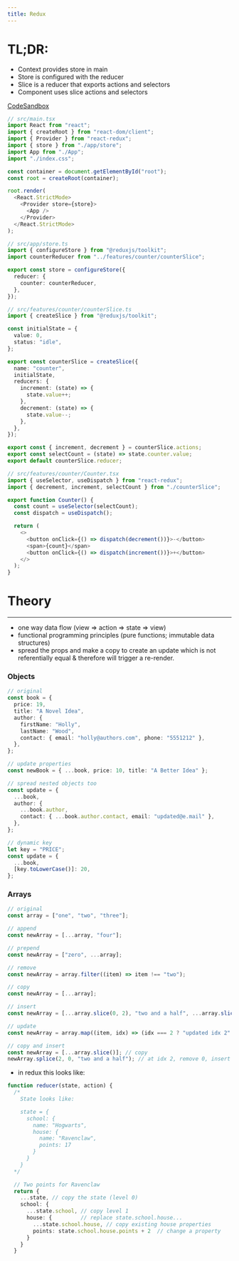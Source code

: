 ```yaml
---
title: Redux
---
```


# TL;DR:

- Context provides store in main
- Store is configured with the reducer
- Slice is a reducer that exports actions and selectors
- Component uses slice actions and selectors

<a href="https://codesandbox.io/p/github/bronifty/redux2/main?workspace=%257B%2522activeFileId%2522%253Anull%252C%2522openFiles%2522%253A%255B%255D%252C%2522sidebarPanel%2522%253A%2522EXPLORER%2522%252C%2522gitSidebarPanel%2522%253A%2522COMMIT%2522%252C%2522spaces%2522%253A%257B%2522cletnysxn000g3b6vnvig1dnx%2522%253A%257B%2522key%2522%253A%2522cletnysxn000g3b6vnvig1dnx%2522%252C%2522name%2522%253A%2522Default%2522%252C%2522devtools%2522%253A%255B%257B%2522key%2522%253A%2522cleto4bt1000f3b6vxioy650s%2522%252C%2522type%2522%253A%2522PROJECT_SETUP%2522%252C%2522isMinimized%2522%253Afalse%257D%252C%257B%2522type%2522%253A%2522PREVIEW%2522%252C%2522taskId%2522%253A%2522dev%2522%252C%2522port%2522%253A5173%252C%2522key%2522%253A%2522cletnyzqf008z3b6vr8f7qn63%2522%252C%2522isMinimized%2522%253Afalse%257D%252C%257B%2522type%2522%253A%2522TASK_LOG%2522%252C%2522taskId%2522%253A%2522dev%2522%252C%2522key%2522%253A%2522cletnyxq8004b3b6v0hr3zt2t%2522%252C%2522isMinimized%2522%253Afalse%257D%255D%257D%257D%252C%2522currentSpace%2522%253A%2522cletnysxn000g3b6vnvig1dnx%2522%252C%2522spacesOrder%2522%253A%255B%2522cletnysxn000g3b6vnvig1dnx%2522%255D%252C%2522hideCodeEditor%2522%253Afalse%257D">
  CodeSandbox
</a>

```ts
// src/main.tsx
import React from "react";
import { createRoot } from "react-dom/client";
import { Provider } from "react-redux";
import { store } from "./app/store";
import App from "./App";
import "./index.css";

const container = document.getElementById("root");
const root = createRoot(container);

root.render(
  <React.StrictMode>
    <Provider store={store}>
      <App />
    </Provider>
  </React.StrictMode>
);
```

```ts
// src/app/store.ts
import { configureStore } from "@reduxjs/toolkit";
import counterReducer from "../features/counter/counterSlice";

export const store = configureStore({
  reducer: {
    counter: counterReducer,
  },
});
```

```ts
// src/features/counter/counterSlice.ts
import { createSlice } from "@reduxjs/toolkit";

const initialState = {
  value: 0,
  status: "idle",
};

export const counterSlice = createSlice({
  name: "counter",
  initialState,
  reducers: {
    increment: (state) => {
      state.value++;
    },
    decrement: (state) => {
      state.value--;
    },
  },
});

export const { increment, decrement } = counterSlice.actions;
export const selectCount = (state) => state.counter.value;
export default counterSlice.reducer;
```

```ts
// src/features/counter/Counter.tsx
import { useSelector, useDispatch } from "react-redux";
import { decrement, increment, selectCount } from "./counterSlice";

export function Counter() {
  const count = useSelector(selectCount);
  const dispatch = useDispatch();

  return (
    <>
      <button onClick={() => dispatch(decrement())}>-</button>
      <span>{count}</span>
      <button onClick={() => dispatch(increment())}>+</button>
    </>
  );
}
```

# Theory

---

- one way data flow (view => action => state =>
  view)
- functional programming principles (pure functions; immutable data structures)
- spread the props and make a copy to create an update which is not referentially equal & therefore will trigger a re-render.

### Objects

```ts
// original
const book = {
  price: 19,
  title: "A Novel Idea",
  author: {
    firstName: "Holly",
    lastName: "Wood",
    contact: { email: "holly@authors.com", phone: "5551212" },
  },
};

// update properties
const newBook = { ...book, price: 10, title: "A Better Idea" };

// spread nested objects too
const update = {
  ...book,
  author: {
    ...book.author,
    contact: { ...book.author.contact, email: "updated@e.mail" },
  },
};

// dynamic key
let key = "PRICE";
const update = {
  ...book,
  [key.toLowerCase()]: 20,
};
```

### Arrays

```ts
// original
const array = ["one", "two", "three"];

// append
const newArray = [...array, "four"];

// prepend
const newArray = ["zero", ...array];

// remove
const newArray = array.filter((item) => item !== "two");

// copy
const newArray = [...array];

// insert
const newArray = [...array.slice(0, 2), "two and a half", ...array.slice(2)];

// update
const newArray = array.map((item, idx) => (idx === 2 ? "updated idx 2" : item));

// copy and insert
const newArray = [...array.slice()]; // copy
newArray.splice(2, 0, "two and a half"); // at idx 2, remove 0, insert "two and a half"
```

- in redux this looks like:

```ts
function reducer(state, action) {
  /*
    State looks like:

    state = {
      school: {
        name: "Hogwarts",
        house: {
          name: "Ravenclaw",
          points: 17
        }
      }
    }
  */

  // Two points for Ravenclaw
  return {
    ...state, // copy the state (level 0)
    school: {
      ...state.school, // copy level 1
      house: {         // replace state.school.house...
        ...state.school.house, // copy existing house properties
        points: state.school.house.points + 2  // change a property
      }
    }
  }
```
